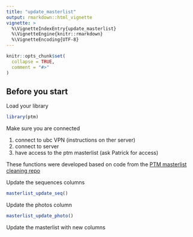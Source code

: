 ```yaml
---
title: "update_masterlist"
output: rmarkdown::html_vignette
vignette: >
  %\VignetteIndexEntry{update_masterlist}
  %\VignetteEngine{knitr::rmarkdown}
  %\VignetteEncoding{UTF-8}
---
```


```r
knitr::opts_chunk$set(
  collapse = TRUE,
  comment = "#>"
)
```
## Before you start

Load your library
```r
library(ptm)
```

Make sure you are connected

1. connect to ubc VPN (instructions on ther server)
2. connect to server
3. have access to the ptm masterlist (ask Patrick for access)

These functions were developed based on code from the [PTM masterlist cleaning repo](https://github.com/martonelab/PTMMasterlistCleaning)

Update the sequences columns
```r
masterlist_update_seq()
```

Update the photos column
```r
masterlist_update_photo()
```

Update the masterlist with new columns